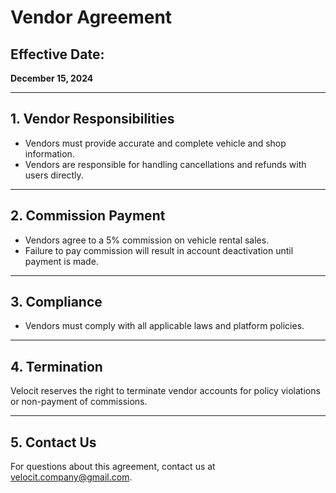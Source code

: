 # Vendor Agreement

<div className="prose max-w-none mx-auto p-6 bg-white text-gray-800">

## **Effective Date:**

**December 15, 2024**

---

## 1. Vendor Responsibilities

- Vendors must provide accurate and complete vehicle and shop information.
- Vendors are responsible for handling cancellations and refunds with users directly.

---

## 2. Commission Payment

- Vendors agree to a 5% commission on vehicle rental sales.
- Failure to pay commission will result in account deactivation until payment is made.

---

## 3. Compliance

- Vendors must comply with all applicable laws and platform policies.

---

## 4. Termination

Velocit reserves the right to terminate vendor accounts for policy violations or non-payment of commissions.

---

## 5. Contact Us

For questions about this agreement, contact us at velocit.company@gmail.com.

</div>
